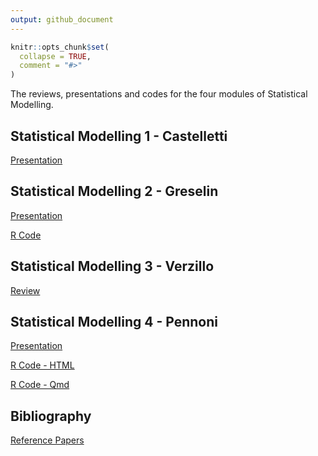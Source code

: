 ```yaml
---
output: github_document
---
```


<!-- README.md is generated from README.Rmd. Please edit that file -->
<!-- https://marcozanotti.github.io/election-forecasting-review/ -->

```r
knitr::opts_chunk$set(
  collapse = TRUE,
  comment = "#>"
)
```

The reviews, presentations and codes for the four modules of Statistical Modelling.  


## Statistical Modelling 1 - Castelletti

[Presentation](https://marcozanotti.github.io/statistical-modeling-reviews/stat_mod1/stat_mod1.pdf)  


## Statistical Modelling 2 - Greselin

[Presentation](https://marcozanotti.github.io/statistical-modeling-reviews/stat_mod2/stat_mod2.pdf)  

[R Code](stat_mod2/longclust.R) 


## Statistical Modelling 3 - Verzillo

[Review](https://marcozanotti.github.io/statistical-modeling-reviews/stat_mod3/stat_mod3.pdf)  


## Statistical Modelling 4 - Pennoni

[Presentation](https://marcozanotti.github.io/statistical-modeling-reviews/stat_mod4/stat_mod4.pdf)  

[R Code - HTML](https://marcozanotti.github.io/statistical-modeling-reviews/stat_mod4/missSBM.html) 

[R Code - Qmd](stat_mod4/missSBM.qmd)


## Bibliography

[Reference Papers](https://github.com/marcozanotti/statistical-modeling-reviews/tree/main/material)  
